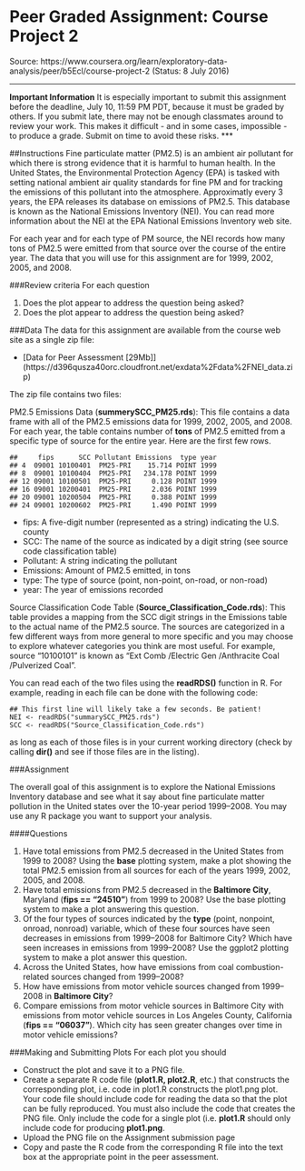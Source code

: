 # Peer Graded Assignment: Course Project 2
Source: https://www.coursera.org/learn/exploratory-data-analysis/peer/b5Ecl/course-project-2 (Status: 8 July 2016)

***
__Important Information__
It is especially important to submit this assignment before the deadline, July 10, 11:59 PM PDT, because it must be graded by others. If you submit late, there may not be enough classmates around to review your work. This makes it difficult - and in some cases, impossible - to produce a grade. Submit on time to avoid these risks.
***

##Instructions
Fine particulate matter (PM2.5) is an ambient air pollutant for which there is strong evidence that it is harmful to human health. In the United States, the Environmental Protection Agency (EPA) is tasked with setting national ambient air quality standards for fine PM and for tracking the emissions of this pollutant into the atmosphere. Approximatly every 3 years, the EPA releases its database on emissions of PM2.5. This database is known as the National Emissions Inventory (NEI). You can read more information about the NEI at the EPA National Emissions Inventory web site.

For each year and for each type of PM source, the NEI records how many tons of PM2.5 were emitted from that source over the course of the entire year. The data that you will use for this assignment are for 1999, 2002, 2005, and 2008.

###Review criteria
For each question

1. Does the plot appear to address the question being asked?
2. Does the plot appear to address the question being asked?

###Data
The data for this assignment are available from the course web site as a single zip file:

* [Data for Peer Assessment [29Mb]] (https://d396qusza40orc.cloudfront.net/exdata%2Fdata%2FNEI_data.zip)

The zip file contains two files:

PM2.5 Emissions Data (__summerySCC_PM25.rds__): This file contains a data frame with all of the PM2.5 emissions data for 1999, 2002, 2005, and 2008. For each year, the table contains number of __tons__ of PM2.5 emitted from a specific type of source for the entire year. Here are the first few rows.

~~~
##     fips      SCC Pollutant Emissions  type year
## 4  09001 10100401  PM25-PRI    15.714 POINT 1999
## 8  09001 10100404  PM25-PRI   234.178 POINT 1999
## 12 09001 10100501  PM25-PRI     0.128 POINT 1999
## 16 09001 10200401  PM25-PRI     2.036 POINT 1999
## 20 09001 10200504  PM25-PRI     0.388 POINT 1999
## 24 09001 10200602  PM25-PRI     1.490 POINT 1999
~~~

* fips: A five-digit number (represented as a string) indicating the U.S. county
* SCC: The name of the source as indicated by a digit string (see source code classification table)
* Pollutant: A string indicating the pollutant
* Emissions: Amount of PM2.5 emitted, in tons
* type: The type of source (point, non-point, on-road, or non-road)
* year: The year of emissions recorded

Source Classification Code Table (__Source_Classification_Code.rds__): This table provides a mapping from the SCC digit strings in the Emissions table to the actual name of the PM2.5 source. The sources are categorized in a few different ways from more general to more specific and you may choose to explore whatever categories you think are most useful. For example, source “10100101” is known as “Ext Comb /Electric Gen /Anthracite Coal /Pulverized Coal”.

You can read each of the two files using the __readRDS()__ function in R. For example, reading in each file can be done with the following code:

~~~
## This first line will likely take a few seconds. Be patient!
NEI <- readRDS("summarySCC_PM25.rds")
SCC <- readRDS("Source_Classification_Code.rds")
~~~

as long as each of those files is in your current working directory (check by calling __dir()__ and see if those files are in the listing).

###Assignment

The overall goal of this assignment is to explore the National Emissions Inventory database and see what it say about fine particulate matter pollution in the United states over the 10-year period 1999–2008. You may use any R package you want to support your analysis.

####Questions

1. Have total emissions from PM2.5 decreased in the United States from 1999 to 2008? Using the __base__ plotting system, make a plot showing the total PM2.5 emission from all sources for each of the years 1999, 2002, 2005, and 2008.
2. Have total emissions from PM2.5 decreased in the __Baltimore City__, Maryland (__fips == "24510"__) from 1999 to 2008? Use the base plotting system to make a plot answering this question.
3. Of the four types of sources indicated by the __type__ (point, nonpoint, onroad, nonroad) variable, which of these four sources have seen decreases in emissions from 1999–2008 for Baltimore City? Which have seen increases in emissions from 1999–2008? Use the ggplot2 plotting system to make a plot answer this question.
4. Across the United States, how have emissions from coal combustion-related sources changed from 1999–2008?
5. How have emissions from motor vehicle sources changed from 1999–2008 in __Baltimore City__?
6. Compare emissions from motor vehicle sources in Baltimore City with emissions from motor vehicle sources in Los Angeles County, California (__fips == "06037"__).  Which city has seen greater changes over time in motor vehicle emissions?

###Making and Submitting Plots
For each plot you should

* Construct the plot and save it to a PNG file.
* Create a separate R code file (__plot1.R, plot2.R__, etc.) that constructs the corresponding plot, i.e. code in plot1.R constructs the plot1.png plot. Your code file should include code for reading the data so that the plot can be fully reproduced. You must also include the code that creates the PNG file. Only include the code for a single plot (i.e. __plot1.R__ should only include code for producing __plot1.png__.
* Upload the PNG file on the Assignment submission page
* Copy and paste the R code from the corresponding R file into the text box at the appropriate point in the peer assessment.
